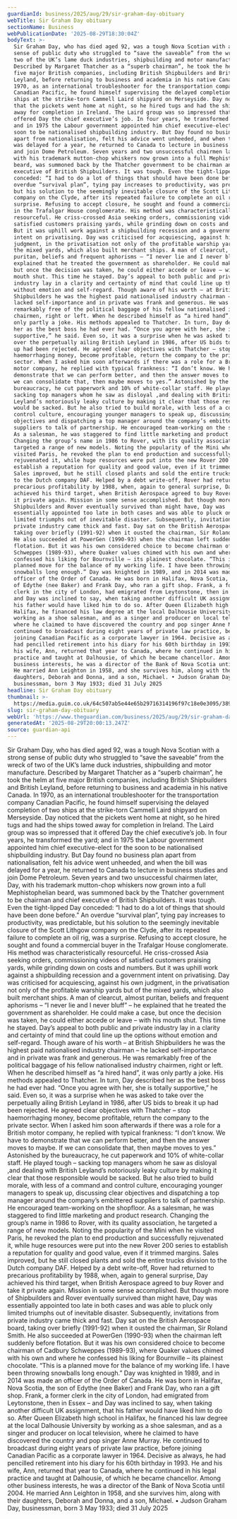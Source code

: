 ```yaml
---
guardianId: business/2025/aug/29/sir-graham-day-obituary
webTitle: Sir Graham Day obituary
sectionName: Business
webPublicationDate: '2025-08-29T18:30:04Z'
bodyText: >-
  Sir Graham Day, who has died aged 92, was a tough Nova Scotian with a strong
  sense of public duty who struggled to “save the saveable” from the wreck of
  two of the UK’s lame duck industries, shipbuilding and motor manufacture.
  Described by Margaret Thatcher as a “superb chairman”, he took the helm at
  five major British companies, including British Shipbuilders and British
  Leyland, before returning to business and academia in his native Canada. In
  1970, as an international troubleshooter for the transportation company
  Canadian Pacific, he found himself supervising the delayed completion of two
  ships at the strike-torn Cammell Laird shipyard on Merseyside. Day noticed
  that the pickets went home at night, so he hired tugs and had the ships towed
  away for completion in Ireland. The Laird group was so impressed that it
  offered Day the chief executive’s job. In four years, he transformed the yard;
  and in 1975 the Labour government appointed him chief executive-elect for the
  soon to be nationalised shipbuilding industry. But Day found no business plan
  apart from nationalisation, felt his advice went unheeded, and when the bill
  was delayed for a year, he returned to Canada to lecture in business studies
  and join Dome Petroleum. Seven years and two unsuccessful chairmen later, Day,
  with his trademark mutton-chop whiskers now grown into a full Mephistophelian
  beard, was summoned back by the Thatcher government to be chairman and chief
  executive of British Shipbuilders. It was tough. Even the tight-lipped Day
  conceded: “I had to do a lot of things that should have been done before.” An
  overdue “survival plan”, tying pay increases to productivity, was predictable,
  but his solution to the seemingly inevitable closure of the Scott Lithgow
  company on the Clyde, after its repeated failure to complete an oil rig, was a
  surprise. Refusing to accept closure, he sought and found a commercial buyer
  in the Trafalgar House conglomerate. His method was characteristically
  resourceful. He criss-crossed Asia seeking orders, commissioning videos of
  satisfied customers praising yards, while grinding down on costs and numbers.
  But it was uphill work against a shipbuilding recession and a government
  intent on privatising. Day was criticised for acquiescing, against his own
  judgment, in the privatisation not only of the profitable warship yards but of
  the mixed yards, which also built merchant ships. A man of clearcut, almost
  puritan, beliefs and frequent aphorisms – “I never lie and I never bluff” – he
  explained that he treated the government as shareholder. He could make a case,
  but once the decision was taken, he could either accede or leave – with his
  mouth shut. This time he stayed. Day’s appeal to both public and private
  industry lay in a clarity and certainty of mind that could line up the options
  without emotion and self-regard. Though aware of his worth – at British
  Shipbuilders he was the highest paid nationalised industry chairman – he
  lacked self-importance and in private was frank and generous. He was
  remarkably free of the political baggage of his fellow nationalised industry
  chairmen, right or left. When he described himself as “a hired hand”, it was
  only partly a joke. His methods appealed to Thatcher. In turn, Day described
  her as the best boss he had ever had. “Once you agree with her, she is totally
  supportive,” he said. Even so, it was a surprise when he was asked to take
  over the perpetually ailing British Leyland in 1986, after US bids to break it
  up had been rejected. He agreed clear objectives with Thatcher – stop
  haemorrhaging money, become profitable, return the company to the private
  sector. When I asked him soon afterwards if there was a role for a British
  motor company, he replied with typical frankness: “I don’t know. We have to
  demonstrate that we can perform better, and then the answer moves to maybe. If
  we can consolidate that, then maybe moves to yes.” Astonished by the
  bureaucracy, he cut paperwork and 10% of white-collar staff. He played tough –
  sacking top managers whom he saw as disloyal ,and dealing with British
  Leyland’s notoriously leaky culture by making it clear that those responsible
  would be sacked. But he also tried to build morale, with less of a command and
  control culture, encouraging younger managers to speak up, discussing clear
  objectives and dispatching a top manager around the company’s embittered
  suppliers to talk of partnership. He encouraged team-working on the shopfloor.
  As a salesman, he was staggered to find little marketing and product research.
  Changing the group’s name in 1986 to Rover, with its quality association, he
  targeted a range of new models. Noting the popularity of the Mini when he
  visited Paris, he revoked the plan to end production and successfully
  rejuvenated it, while huge resources were put into the new Rover 200 series to
  establish a reputation for quality and good value, even if it trimmed margins.
  Sales improved, but he still closed plants and sold the entire trucks division
  to the Dutch company DAF. Helped by a debt write-off, Rover had returned to
  precarious profitability by 1988, when, again to general surprise, Day
  achieved his third target, when British Aerospace agreed to buy Rover and take
  it private again. Mission in some sense accomplished. But though more of
  Shipbuilders and Rover eventually survived than might have, Day was
  essentially appointed too late in both cases and was able to pluck only
  limited triumphs out of inevitable disaster. Subsequently, invitations from
  private industry came thick and fast. Day sat on the British Aerospace board,
  taking over briefly (1991-92) when it ousted the chairman, Sir Roland Smith.
  He also succeeded at PowerGen (1990-93) when the chairman left suddenly before
  flotation. But it was his own considered choice to become chairman of Cadbury
  Schweppes (1989-93), where Quaker values chimed with his own and where he
  confessed his liking for Bournville – its plainest chocolate. “This is a
  planned move for the balance of my working life. I have been throwing
  snowballs long enough.” Day was knighted in 1989, and in 2014 was made an
  officer of the Order of Canada. He was born in Halifax, Nova Scotia, the son
  of Edythe (nee Baker) and Frank Day, who ran a gift shop. Frank, a former
  clerk in the city of London, had emigrated from Leytonstone, then in Essex –
  and Day was inclined to say, when taking another difficult UK assignment, that
  his father would have liked him to do so. After Queen Elizabeth high school in
  Halifax, he financed his law degree at the local Dalhousie University by
  working as a shoe salesman, and as a singer and producer on local television,
  where he claimed to have discovered the country and pop singer Anne Murray. He
  continued to broadcast during eight years of private law practice, before
  joining Canadian Pacific as a corporate lawyer in 1964. Decisive as always, he
  had pencilled retirement into his diary for his 60th birthday in 1993. He and
  his wife, Ann, returned that year to Canada, where he continued in his legal
  practice and taught at Dalhousie, of which he became chancellor. Among other
  business interests, he was a director of the Bank of Nova Scotia until 2004.
  He married Ann Leighton in 1958, and she survives him, along with their
  daughters, Deborah and Donna, and a son, Michael. • Judson Graham Day,
  businessman, born 3 May 1933; died 31 July 2025
headline: Sir Graham Day obituary
thumbnail: >-
  https://media.guim.co.uk/64c507ab5e44e65b29716314196f97c18e0e3095/389_0_4221_3378/500.jpg
slug: sir-graham-day-obituary
webUrl: 'https://www.theguardian.com/business/2025/aug/29/sir-graham-day-obituary'
generatedAt: '2025-08-29T20:00:13.247Z'
source: guardian-api
---
```

Sir Graham Day, who has died aged 92, was a tough Nova Scotian with a strong sense of public duty who struggled to “save the saveable” from the wreck of two of the UK’s lame duck industries, shipbuilding and motor manufacture. Described by Margaret Thatcher as a “superb chairman”, he took the helm at five major British companies, including British Shipbuilders and British Leyland, before returning to business and academia in his native Canada. In 1970, as an international troubleshooter for the transportation company Canadian Pacific, he found himself supervising the delayed completion of two ships at the strike-torn Cammell Laird shipyard on Merseyside. Day noticed that the pickets went home at night, so he hired tugs and had the ships towed away for completion in Ireland. The Laird group was so impressed that it offered Day the chief executive’s job. In four years, he transformed the yard; and in 1975 the Labour government appointed him chief executive-elect for the soon to be nationalised shipbuilding industry. But Day found no business plan apart from nationalisation, felt his advice went unheeded, and when the bill was delayed for a year, he returned to Canada to lecture in business studies and join Dome Petroleum. Seven years and two unsuccessful chairmen later, Day, with his trademark mutton-chop whiskers now grown into a full Mephistophelian beard, was summoned back by the Thatcher government to be chairman and chief executive of British Shipbuilders. It was tough. Even the tight-lipped Day conceded: “I had to do a lot of things that should have been done before.” An overdue “survival plan”, tying pay increases to productivity, was predictable, but his solution to the seemingly inevitable closure of the Scott Lithgow company on the Clyde, after its repeated failure to complete an oil rig, was a surprise. Refusing to accept closure, he sought and found a commercial buyer in the Trafalgar House conglomerate. His method was characteristically resourceful. He criss-crossed Asia seeking orders, commissioning videos of satisfied customers praising yards, while grinding down on costs and numbers. But it was uphill work against a shipbuilding recession and a government intent on privatising. Day was criticised for acquiescing, against his own judgment, in the privatisation not only of the profitable warship yards but of the mixed yards, which also built merchant ships. A man of clearcut, almost puritan, beliefs and frequent aphorisms – “I never lie and I never bluff” – he explained that he treated the government as shareholder. He could make a case, but once the decision was taken, he could either accede or leave – with his mouth shut. This time he stayed. Day’s appeal to both public and private industry lay in a clarity and certainty of mind that could line up the options without emotion and self-regard. Though aware of his worth – at British Shipbuilders he was the highest paid nationalised industry chairman – he lacked self-importance and in private was frank and generous. He was remarkably free of the political baggage of his fellow nationalised industry chairmen, right or left. When he described himself as “a hired hand”, it was only partly a joke. His methods appealed to Thatcher. In turn, Day described her as the best boss he had ever had. “Once you agree with her, she is totally supportive,” he said. Even so, it was a surprise when he was asked to take over the perpetually ailing British Leyland in 1986, after US bids to break it up had been rejected. He agreed clear objectives with Thatcher – stop haemorrhaging money, become profitable, return the company to the private sector. When I asked him soon afterwards if there was a role for a British motor company, he replied with typical frankness: “I don’t know. We have to demonstrate that we can perform better, and then the answer moves to maybe. If we can consolidate that, then maybe moves to yes.” Astonished by the bureaucracy, he cut paperwork and 10% of white-collar staff. He played tough – sacking top managers whom he saw as disloyal ,and dealing with British Leyland’s notoriously leaky culture by making it clear that those responsible would be sacked. But he also tried to build morale, with less of a command and control culture, encouraging younger managers to speak up, discussing clear objectives and dispatching a top manager around the company’s embittered suppliers to talk of partnership. He encouraged team-working on the shopfloor. As a salesman, he was staggered to find little marketing and product research. Changing the group’s name in 1986 to Rover, with its quality association, he targeted a range of new models. Noting the popularity of the Mini when he visited Paris, he revoked the plan to end production and successfully rejuvenated it, while huge resources were put into the new Rover 200 series to establish a reputation for quality and good value, even if it trimmed margins. Sales improved, but he still closed plants and sold the entire trucks division to the Dutch company DAF. Helped by a debt write-off, Rover had returned to precarious profitability by 1988, when, again to general surprise, Day achieved his third target, when British Aerospace agreed to buy Rover and take it private again. Mission in some sense accomplished. But though more of Shipbuilders and Rover eventually survived than might have, Day was essentially appointed too late in both cases and was able to pluck only limited triumphs out of inevitable disaster. Subsequently, invitations from private industry came thick and fast. Day sat on the British Aerospace board, taking over briefly (1991-92) when it ousted the chairman, Sir Roland Smith. He also succeeded at PowerGen (1990-93) when the chairman left suddenly before flotation. But it was his own considered choice to become chairman of Cadbury Schweppes (1989-93), where Quaker values chimed with his own and where he confessed his liking for Bournville – its plainest chocolate. “This is a planned move for the balance of my working life. I have been throwing snowballs long enough.” Day was knighted in 1989, and in 2014 was made an officer of the Order of Canada. He was born in Halifax, Nova Scotia, the son of Edythe (nee Baker) and Frank Day, who ran a gift shop. Frank, a former clerk in the city of London, had emigrated from Leytonstone, then in Essex – and Day was inclined to say, when taking another difficult UK assignment, that his father would have liked him to do so. After Queen Elizabeth high school in Halifax, he financed his law degree at the local Dalhousie University by working as a shoe salesman, and as a singer and producer on local television, where he claimed to have discovered the country and pop singer Anne Murray. He continued to broadcast during eight years of private law practice, before joining Canadian Pacific as a corporate lawyer in 1964. Decisive as always, he had pencilled retirement into his diary for his 60th birthday in 1993. He and his wife, Ann, returned that year to Canada, where he continued in his legal practice and taught at Dalhousie, of which he became chancellor. Among other business interests, he was a director of the Bank of Nova Scotia until 2004. He married Ann Leighton in 1958, and she survives him, along with their daughters, Deborah and Donna, and a son, Michael. • Judson Graham Day, businessman, born 3 May 1933; died 31 July 2025
